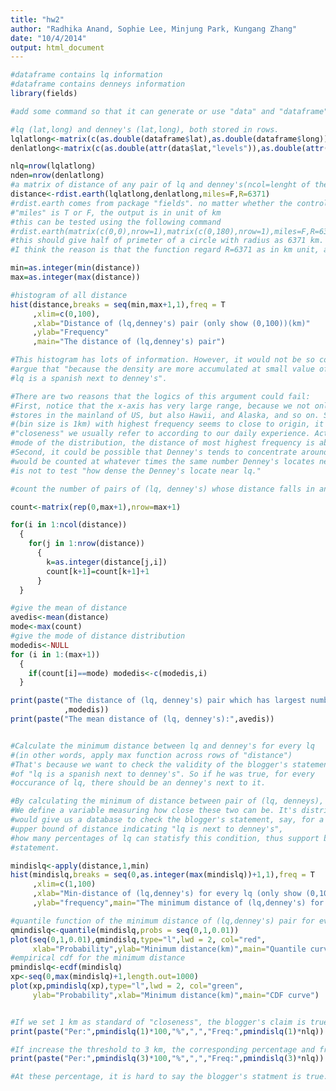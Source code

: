 ```yaml
---
title: "hw2"
author: "Radhika Anand, Sophie Lee, Minjung Park, Kungang Zhang"
date: "10/4/2014"
output: html_document
---
```



```r

#dataframe contains lq information
#dataframe contains denneys information
library(fields)

#add some command so that it can generate or use "data" and "dataframe"

#lq (lat,long) and denney's (lat,long), both stored in rows.
lqlatlong<-matrix(c(as.double(dataframe$lat),as.double(dataframe$long)),ncol=2)
denlatlong<-matrix(c(as.double(attr(data$lat,"levels")),as.double(attr(data$long,"levels"))),ncol=2)

nlq=nrow(lqlatlong)
nden=nrow(denlatlong)
#a matrix of distance of any pair of lq and denney's(ncol=lenght of the second input data)
distance<-rdist.earth(lqlatlong,denlatlong,miles=F,R=6371)
#rdist.earth comes from package "fields". no matter whether the control argument
#"miles" is T or F, the output is in unit of km
#this can be tested using the following command
#rdist.earth(matrix(c(0,0),nrow=1),matrix(c(0,180),nrow=1),miles=F,R=6371)
#this should give half of primeter of a circle with radius as 6371 km.
#I think the reason is that the function regard R=6371 as in km unit, also.

min=as.integer(min(distance))
max=as.integer(max(distance))

#histogram of all distance
hist(distance,breaks = seq(min,max+1,1),freq = T
     ,xlim=c(0,100),
     ,xlab="Distance of (lq,denney's) pair (only show (0,100))(km)"
     ,ylab="Frequency"
     ,main="The distance of (lq,denney's) pair")

#This histogram has lots of information. However, it would not be so convincing if we
#argue that "because the density are more accumulated at small value of distance, so that
#lq is a spanish next to denney's".

#There are two reasons that the logics of this argument could fail:
#First, notice that the x-axis has very large range, because we not only include those 
#stores in the mainland of US, but also Hawii, and Alaska, and so on. So, even through the distance
#(bin size is 1km) with highest frequency seems to close to origin, it may not correspond to the 
#"closeness" we usually refer to according to our daily experience. Actually, by calculating the 
#mode of the distribution, the distance of most highest frequency is about: (225 km)
#Second, it could be possible that Denney's tends to concentrate around lq, so that the distance
#would be counted at whatever times the same number Denney's locates near that lq, but our objective
#is not to test "how dense the Denney's locate near lq." 

#count the number of pairs of (lq, denney's) whose distance falls in an interval of mile

count<-matrix(rep(0,max+1),nrow=max+1)

for(i in 1:ncol(distance))
  {
    for(j in 1:nrow(distance))
      {
        k=as.integer(distance[j,i])
        count[k+1]=count[k+1]+1
      }
  }

#give the mean of distance
avedis<-mean(distance)
mode<-max(count)
#give the mode of distance distribution
modedis<-NULL
for (i in 1:(max+1))
  {
    if(count[i]==mode) modedis<-c(modedis,i)
  }

print(paste("The distance of (lq, denney's) pair which has largest number (precise to integer of kilograms):"
            ,modedis))
print(paste("The mean distance of (lq, denney's):",avedis))


#Calculate the minimum distance between lq and denney's for every lq 
#(in other words, apply max function across rows of "distance")
#That's because we want to check the validity of the blogger's statement
#of "lq is a spanish next to denney's". So if he was true, for every
#occurance of lq, there should be an denney's next to it.

#By calculating the minimum of distance between pair of (lq, denneys), 
#We define a variable measuring how close these two can be. It's distribution
#would give us a database to check the blogger's statement, say, for a given
#upper bound of distance indicating "lq is next to denney's", 
#how many percentages of lq can statisfy this condition, thus support blogger's
#statement. 

mindislq<-apply(distance,1,min)
hist(mindislq,breaks = seq(0,as.integer(max(mindislq))+1,1),freq = T
     ,xlim=c(1,100)
     ,xlab="Min-distance of (lq,denney's) for every lq (only show (0,100))(km)"
     ,ylab="frequency",main="The minimum distance of (lq,denney's) for every lq")

#quantile function of the minimum distance of (lq,denney's) pair for every lq
qmindislq<-quantile(mindislq,probs = seq(0,1,0.01))
plot(seq(0,1,0.01),qmindislq,type="l",lwd = 2, col="red",
     xlab="Probability",ylab="Minimum distance(km)",main="Quantile curve")
#empirical cdf for the minimum distance
pmindislq<-ecdf(mindislq)
xp<-seq(0,max(mindislq)+1,length.out=1000)
plot(xp,pmindislq(xp),type="l",lwd = 2, col="green",
     ylab="Probability",xlab="Minimum distance(km)",main="CDF curve")


#If we set 1 km as standard of "closeness", the blogger's claim is true at below percentage and frequency:
print(paste("Per:",pmindislq(1)*100,"%",",","Freq:",pmindislq(1)*nlq))

#If increase the threshold to 3 km, the corresponding percentage and frequency:
print(paste("Per:",pmindislq(3)*100,"%",",","Freq:",pmindislq(3)*nlq))

#At these percentage, it is hard to say the blogger's statment is true.


```

